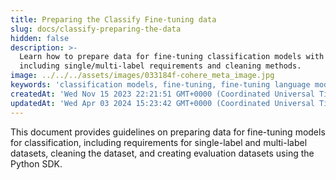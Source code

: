 ```yaml
---
title: Preparing the Classify Fine-tuning data
slug: docs/classify-preparing-the-data
hidden: false
description: >-
  Learn how to prepare data for fine-tuning classification models with Python,
  including single/multi-label requirements and cleaning methods.
image: ../../../assets/images/033184f-cohere_meta_image.jpg
keywords: 'classification models, fine-tuning, fine-tuning language models'
createdAt: 'Wed Nov 15 2023 22:21:51 GMT+0000 (Coordinated Universal Time)'
updatedAt: 'Wed Apr 03 2024 15:23:42 GMT+0000 (Coordinated Universal Time)'
---
```

This document provides guidelines on preparing data for fine-tuning models for classification, including requirements for single-label and multi-label datasets, cleaning the dataset, and creating evaluation datasets using the Python SDK.
